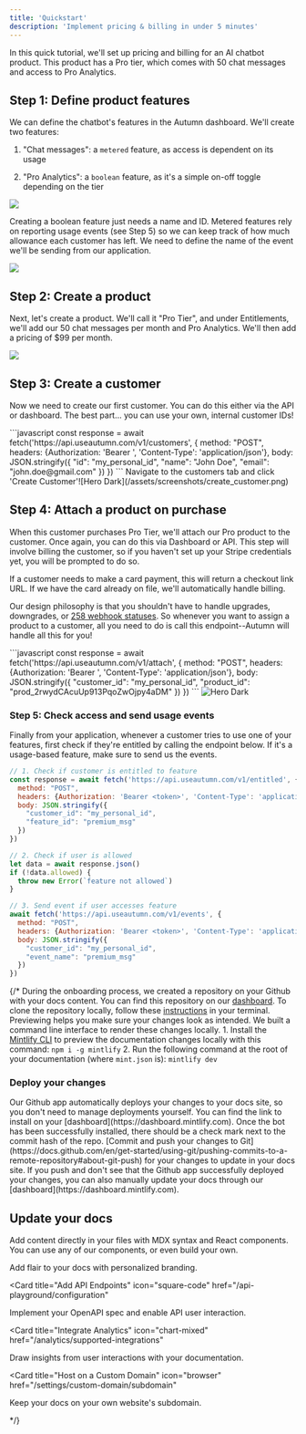 ```yaml
---
title: 'Quickstart'
description: 'Implement pricing & billing in under 5 minutes'
---
```


In this quick tutorial, we'll set up pricing and billing for an AI chatbot product. This product has a Pro tier, which comes with 50 chat messages and access to Pro Analytics.

## Step 1: Define product features

We can define the chatbot's features in the Autumn dashboard. We'll create two features:

1. "Chat messages": a `metered` feature, as access is dependent on its usage

2. "Pro Analytics": a `boolean` feature, as it's a simple on-off toggle depending on the tier

![](/image\(20\).png)

Creating a boolean feature just needs a name and ID. Metered features rely on reporting usage events (see Step 5) so we can keep track of how much allowance each customer has left. We need to define the name of the event we'll be sending from our application.

![](/image\(22\).png)

## Step 2: Create a product

Next, let's create a product. We'll call it "Pro Tier", and under Entitlements, we'll add our 50 chat messages per month and Pro Analytics. We'll then add a pricing of $99 per month.

![](/image\(21\).png)

## Step 3: Create a customer

Now we need to create our first customer. You can do this either via the API or dashboard. The best part... you can use your own, internal customer IDs!

<Tabs>
  <Tab title="API">
    ```javascript
    const response = await fetch('https://api.useautumn.com/v1/customers', {
      method: "POST",
      headers: {Authorization: 'Bearer <token>', 'Content-Type': 'application/json'},
      body: JSON.stringify({
        "id": "my_personal_id",
        "name": "John Doe",
        "email": "john.doe@gmail.com"
      })
    })
    ```
  </Tab>

  <Tab title="Dashboard">
    Navigate to the customers tab and click 'Create Customer'![Hero Dark](/assets/screenshots/create_customer.png)
  </Tab>
</Tabs>

## Step 4: Attach a product on purchase

When this customer purchases Pro Tier, we'll attach our Pro product to the customer. Once again, you can do this via Dashboard or API. This step will involve billing the customer, so if you haven't set up your Stripe credentials yet, you will be prompted to do so.

If a customer needs to make a card payment, this will return a checkout link URL. If we have the card already on file, we'll automatically handle billing.

Our design philosophy is that you shouldn't have to handle upgrades, downgrades, or [258 webhook statuses](https://docs.stripe.com/api/events/types). So whenever you want to assign a product to a customer, all you need to do is call this endpoint--Autumn will handle all this for you!

<Tabs>
  <Tab title="API">
    ```javascript
    const response = await fetch('https://api.useautumn.com/v1/attach', {
      method: "POST",
      headers: {Authorization: 'Bearer <token>', 'Content-Type': 'application/json'},
      body: JSON.stringify({
        "customer_id": "my_personal_id",
        "product_id": "prod_2rwydCAcuUp913PqoZwOjpy4aDM"
      })
    })
    ```
  </Tab>

  <Tab title="Dashboard">
    <img src="/assets/screenshots/attach_product.png" width={700} alt="Hero Dark" />
  </Tab>
</Tabs>

### Step 5: Check access and send usage events

Finally from your application, whenever a customer tries to use one of your features, first check if they're entitled by calling the endpoint below. If it's a usage-based feature, make sure to send us the events.&#x20;

```javascript
// 1. Check if customer is entitled to feature
const response = await fetch('https://api.useautumn.com/v1/entitled', {
  method: "POST",
  headers: {Authorization: 'Bearer <token>', 'Content-Type': 'application/json'},
  body: JSON.stringify({
    "customer_id": "my_personal_id",
    "feature_id": "premium_msg"
  })
})

// 2. Check if user is allowed
let data = await response.json()
if (!data.allowed) {
  throw new Error(`feature not allowed`)
}

// 3. Send event if user accesses feature
await fetch('https://api.useautumn.com/v1/events', {
  method: "POST",
  headers: {Authorization: 'Bearer <token>', 'Content-Type': 'application/json'},
  body: JSON.stringify({
    "customer_id": "my_personal_id",
    "event_name": "premium_msg"
  })
})
```

{/* 
<AccordionGroup>
<Accordion icon="github" title="Clone your docs locally">
During the onboarding process, we created a repository on your Github with
your docs content. You can find this repository on our
[dashboard](https://dashboard.mintlify.com). To clone the repository
locally, follow these
[instructions](https://docs.github.com/en/repositories/creating-and-managing-repositories/cloning-a-repository)
in your terminal.
</Accordion>
<Accordion icon="rectangle-terminal" title="Preview changes">
Previewing helps you make sure your changes look as intended. We built a
command line interface to render these changes locally. 1. Install the
[Mintlify CLI](https://www.npmjs.com/package/mintlify) to preview the
documentation changes locally with this command: ``` npm i -g mintlify ```
2. Run the following command at the root of your documentation (where
`mint.json` is): ``` mintlify dev ```
</Accordion>
</AccordionGroup>

### Deploy your changes

<AccordionGroup>

<Accordion icon="message-bot" title="Install our Github app">
Our Github app automatically deploys your changes to your docs site, so you
don't need to manage deployments yourself. You can find the link to install on
your [dashboard](https://dashboard.mintlify.com). Once the bot has been
successfully installed, there should be a check mark next to the commit hash
of the repo.
</Accordion>
<Accordion icon="rocket" title="Push your changes">
[Commit and push your changes to
Git](https://docs.github.com/en/get-started/using-git/pushing-commits-to-a-remote-repository#about-git-push)
for your changes to update in your docs site. If you push and don't see that
the Github app successfully deployed your changes, you can also manually
update your docs through our [dashboard](https://dashboard.mintlify.com).
</Accordion>

</AccordionGroup>

## Update your docs

Add content directly in your files with MDX syntax and React components. You can use any of our components, or even build your own.

<CardGroup>

<Card title="Style Your Docs" icon="paintbrush" href="/settings/global">
Add flair to your docs with personalized branding.
</Card>

<Card
title="Add API Endpoints"
icon="square-code"
href="/api-playground/configuration"
>
Implement your OpenAPI spec and enable API user interaction.
</Card>

<Card
title="Integrate Analytics"
icon="chart-mixed"
href="/analytics/supported-integrations"
>
Draw insights from user interactions with your documentation.
</Card>

<Card
title="Host on a Custom Domain"
icon="browser"
href="/settings/custom-domain/subdomain"
>
Keep your docs on your own website's subdomain.
</Card>

</CardGroup> */}